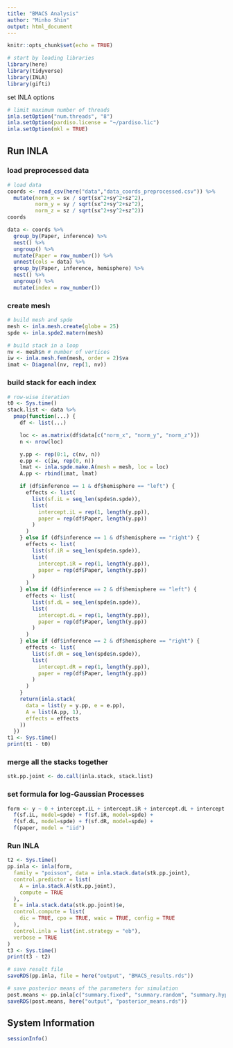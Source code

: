 ```yaml
---
title: "BMACS Analysis"
author: "Minho Shin"
output: html_document
---
```


```r
knitr::opts_chunk$set(echo = TRUE)
```

```r
# start by loading libraries
library(here)
library(tidyverse)
library(INLA)
library(gifti)
```

set INLA options

```r
# limit maximum number of threads
inla.setOption("num.threads", "8")
inla.setOption(pardiso.license = "~/pardiso.lic")
inla.setOption(mkl = TRUE) 
```

## Run INLA

### load preprocessed data

```r
# load data
coords <- read_csv(here("data","data_coords_preprocessed.csv")) %>% 
  mutate(norm_x = sx / sqrt(sx^2+sy^2+sz^2),
         norm_y = sy / sqrt(sx^2+sy^2+sz^2),
         norm_z = sz / sqrt(sx^2+sy^2+sz^2))
coords
```
```r
data <- coords %>% 
  group_by(Paper, inference) %>% 
  nest() %>%
  ungroup() %>% 
  mutate(Paper = row_number()) %>% 
  unnest(cols = data) %>%
  group_by(Paper, inference, hemisphere) %>% 
  nest() %>%
  ungroup() %>% 
  mutate(index = row_number())
```

### create mesh

```r
# build mesh and spde
mesh <- inla.mesh.create(globe = 25)
spde <- inla.spde2.matern(mesh)

# build stack in a loop
nv <- mesh$n # number of vertices
iw <- inla.mesh.fem(mesh, order = 2)$va
imat <- Diagonal(nv, rep(1, nv))
```

### build stack for each index

```r
# row-wise iteration
t0 <- Sys.time()
stack.list <- data %>%
  pmap(function(...) {
    df <- list(...)

    loc <- as.matrix(df$data[c("norm_x", "norm_y", "norm_z")])
    n <- nrow(loc)

    y.pp <- rep(0:1, c(nv, n))
    e.pp <- c(iw, rep(0, n))
    lmat <- inla.spde.make.A(mesh = mesh, loc = loc)
    A.pp <- rbind(imat, lmat)

    if (df$inference == 1 & df$hemisphere == "left") {
      effects <- list(
        list(sf.iL = seq_len(spde$n.spde)),
        list(
          intercept.iL = rep(1, length(y.pp)),
          paper = rep(df$Paper, length(y.pp))
        )
      )
    } else if (df$inference == 1 & df$hemisphere == "right") {
      effects <- list(
        list(sf.iR = seq_len(spde$n.spde)),
        list(
          intercept.iR = rep(1, length(y.pp)),
          paper = rep(df$Paper, length(y.pp))
        )
      )
    } else if (df$inference == 2 & df$hemisphere == "left") {
      effects <- list(
        list(sf.dL = seq_len(spde$n.spde)),
        list(
          intercept.dL = rep(1, length(y.pp)),
          paper = rep(df$Paper, length(y.pp))
        )
      )
    } else if (df$inference == 2 & df$hemisphere == "right") {
      effects <- list(
        list(sf.dR = seq_len(spde$n.spde)),
        list(
          intercept.dR = rep(1, length(y.pp)),
          paper = rep(df$Paper, length(y.pp))
        )
      )
    }
    return(inla.stack(
      data = list(y = y.pp, e = e.pp),
      A = list(A.pp, 1),
      effects = effects
    ))
  })
t1 <- Sys.time()
print(t1 - t0)
```

### merge all the stacks together

```r
stk.pp.joint <- do.call(inla.stack, stack.list)
```

### set formula for log-Gaussian Processes

```r
form <- y ~ 0 + intercept.iL + intercept.iR + intercept.dL + intercept.dR +
  f(sf.iL, model=spde) + f(sf.iR, model=spde) + 
  f(sf.dL, model=spde) + f(sf.dR, model=spde) + 
  f(paper, model = "iid") 
```


### Run INLA

```r
t2 <- Sys.time()
pp.inla <- inla(form,
  family = "poisson", data = inla.stack.data(stk.pp.joint),
  control.predictor = list(
    A = inla.stack.A(stk.pp.joint),
    compute = TRUE
  ),
  E = inla.stack.data(stk.pp.joint)$e,
  control.compute = list(
    dic = TRUE, cpo = TRUE, waic = TRUE, config = TRUE
  ),
  control.inla = list(int.strategy = "eb"),
  verbose = TRUE
)
t3 <- Sys.time()
print(t3 - t2)

# save result file
saveRDS(pp.inla, file = here("output", "BMACS_results.rds"))

# save posterior means of the parameters for simulation
post.means <- pp.inla[c("summary.fixed", "summary.random", "summary.hyperpar")]
saveRDS(post.means, here("output", "posterior_means.rds"))
```

## System Information

```r
sessionInfo()
```